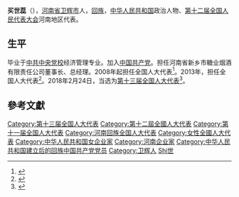 '''买世蕊'''（{{bd|1963年||catIdx=M}}），[[河南省|河南省]][[卫辉市|卫辉市]]人，[[回族|回族]]，[[中华人民共和国|中华人民共和国]]政治人物、[[第十二届全国人民代表大会|第十二届全国人民代表大会]]河南地区代表。

== 生平 ==
毕业于[[中共中央党校|中共中央党校]]经济管理专业。加入[[中国共产党|中国共产党]]。担任河南省新乡市糖业烟酒有限责任公司董事长、总经理。2008年起担任全国人大代表<ref>{{cite news|title=全国人大代表信息-买世蕊|url=http://210.82.31.1:8084/delegate/viewDelegate.action?dbid=111434|accessdate=2013-04-05|newspaper=全国人大网|archive-url=https://web.archive.org/web/20140502033545/http://www.npc.gov.cn/delegate/viewDelegate.action?dbid=111434|archive-date=2014-05-02|dead-url=yes}}</ref>。2013年，担任全国人大代表<ref>{{cite news|title=全国人大代表信息-买世蕊|url=http://210.82.31.1:8084/delegate/viewDelegate.action?dbid=121407|accessdate=2013-04-05|newspaper=全国人大网|archive-url=https://web.archive.org/web/20140502002121/http://www.npc.gov.cn/delegate/viewDelegate.action?dbid=121407|archive-date=2014-05-02|dead-url=yes}}</ref>。2018年2月24日，当选为[[第十三届全国人大代表|第十三届全国人大代表]]<ref>{{Cite web|title=（受权发布）中华人民共和国第十三届全国人民代表大会代表名单-中新网|url=http://www.chinanews.com/gn/2018/02-25/8453959.shtml|accessdate=2021-02-13|work=中新网|archive-date=2018-02-27|archive-url=https://web.archive.org/web/20180227031724/http://www.chinanews.com/gn/2018/02-25/8453959.shtml|dead-url=no}}</ref>。

==參考文獻==
{{reflist}}

{{中华人民共和国政治人物小作品}}
{{DEFAULTSORT:Mai買}}
[[Category:第十三届全国人大代表|Category:第十三届全国人大代表]]
[[Category:第十二屆全國人大代表|Category:第十二屆全國人大代表]]
[[Category:第十一届全国人大代表|Category:第十一届全国人大代表]]
[[Category:河南回族全国人大代表|Category:河南回族全国人大代表]]
[[Category:女性全國人大代表|Category:女性全國人大代表]]
[[Category:中华人民共和国女企业家|Category:中华人民共和国女企业家]]
[[Category:河南企业家|Category:河南企业家]]
[[Category:中华人民共和国建立后的回族中国共产党党员|Category:中华人民共和国建立后的回族中国共产党党员]]
[[Category:卫辉人|Category:卫辉人]]
[[Category:買姓|Shi世]]